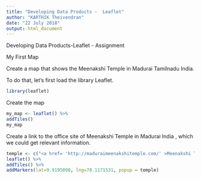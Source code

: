```yaml
---
title: "Developing Data Products -  Leaflet"
author: "KARTHIK Theivendran"
date: "22 July 2018"
output: html_document
---
```


Developing Data Products-Leaflet - Assignment

My First Map

Create a map that shows the Meenakshi Temple in Madurai Tamilnadu India.

To do that, let’s first load the library Leaflet.

```r
library(leaflet)
```

Create the map

```r
my_map <- leaflet() %>%
addTiles()
my_map
```

Create a link to the office site of  Meenakshi Temple in Madurai India , which we could get relevant information.

```r
temple <- c("<a href= 'http://maduraimeenakshitemple.com/' >Meenakshi Temple</a>")
leaflet() %>%
addTiles() %>%
addMarkers(lat=9.9195098, lng=78.1171531, popup = temple)
```

